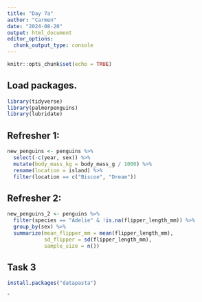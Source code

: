 ```yaml
---
title: "Day 7a"
author: "Carmen"
date: "2024-08-20"
output: html_document
editor_options: 
  chunk_output_type: console
---
```


```r
knitr::opts_chunk$set(echo = TRUE)
```

## Load packages.

```r
library(tidyverse)
library(palmerpenguins)
library(lubridate)
```

## Refresher 1:

```r
new_penguins <- penguins %>%
  select(-c(year, sex)) %>%
  mutate(body_mass_kg = body_mass_g / 1000) %>%
  rename(location = island) %>%
  filter(location == c("Biscoe", "Dream"))
```

## Refresher 2:

```r
new_penguins_2 <- penguins %>%
  filter(species == "Adelie" & !is.na(flipper_length_mm)) %>%
  group_by(sex) %>%
  summarize(mean_flipper_mm = mean(flipper_length_mm),
            sd_flipper = sd(flipper_length_mm), 
            sample_size = n())
```

## Task 3

```r
install.packages("datapasta")
```

ˆ